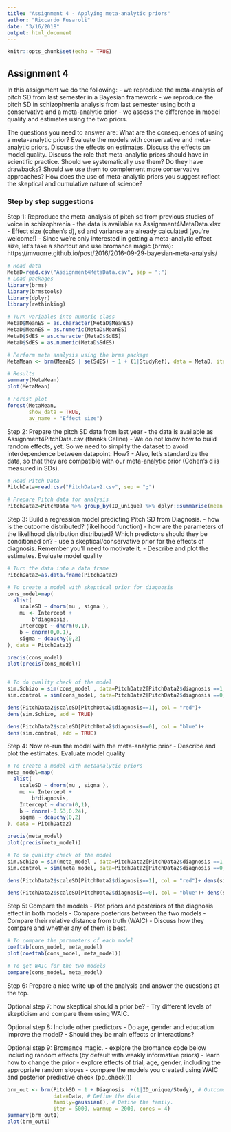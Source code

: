 ```yaml
---
title: "Assignment 4 - Applying meta-analytic priors"
author: "Riccardo Fusaroli"
date: "3/16/2018"
output: html_document
---
```


```r
knitr::opts_chunk$set(echo = TRUE)
```

## Assignment 4

In this assignment we do the following:
- we reproduce the meta-analysis of pitch SD from last semester in a Bayesian framework
- we reproduce the pitch SD in schizophrenia analysis from last semester using both a conservative and a meta-analytic prior
- we assess the difference in model quality and estimates using the two priors.

The questions you need to answer are: What are the consequences of using a meta-analytic prior? Evaluate the models with conservative and meta-analytic priors. Discuss the effects on estimates. Discuss the effects on model quality. Discuss the role that meta-analytic priors should have in scientific practice. Should we systematically use them? Do they have drawbacks? Should we use them to complement more conservative approaches? How does the use of meta-analytic priors you suggest reflect the skeptical and cumulative nature of science?

### Step by step suggestions

Step 1: Reproduce the meta-analysis of pitch sd from previous studies of voice in schizophrenia
- the data is available as Assignment4MetaData.xlsx
- Effect size (cohen's d), sd and variance are already calculated (you're welcome!)
- Since we're only interested in getting a meta-analytic effect size, let's take a shortcut and use bromance magic (brms): https://mvuorre.github.io/post/2016/2016-09-29-bayesian-meta-analysis/

```r
# Read data
MetaD=read.csv("Assignment4MetaData.csv", sep = ";")
# Load packages
library(brms)
library(brmstools)
library(dplyr)
library(rethinking)

# Turn variables into numeric class
MetaD$MeanES = as.character(MetaD$MeanES)
MetaD$MeanES = as.numeric(MetaD$MeanES)
MetaD$SdES = as.character(MetaD$SdES)
MetaD$SdES = as.numeric(MetaD$SdES)

# Perform meta analysis using the brms package
MetaMean <- brm(MeanES | se(SdES) ~ 1 + (1|StudyRef), data = MetaD, iter = 2000, cores = 2, chain = 2)

# Results
summary(MetaMean)
plot(MetaMean)

# Forest plot
forest(MetaMean,
       show_data = TRUE,
       av_name = "Effect size")

```

Step 2: Prepare the pitch SD data from last year
- the data is available as Assignment4PitchData.csv (thanks Celine)
- We do not know how to build random effects, yet. So we need to simplify the dataset to avoid interdependence between datapoint: How?
- Also, let's standardize the data, so that they are compatible with our meta-analytic prior (Cohen's d is measured in SDs).
```r
# Read Pitch Data
PitchData=read.csv("PitchDatav2.csv", sep = ";")

# Prepare Pitch data for analysis
PitchData2=PitchData %>% group_by(ID_unique) %>% dplyr::summarise(mean = mean(PitchMean), sd= mean(PitchSD), diagnosis = mean(diagnosis), studynr = mean(studynr)) %>% mutate(scaleMean=scale(mean), scaleSD=scale(sd))

```

Step 3: Build a regression model predicting Pitch SD from Diagnosis.
- how is the outcome distributed? (likelihood function)
- how are the parameters of the likelihood distribution distributed? Which predictors should they be conditioned on?
- use a skeptical/conservative prior for the effects of diagnosis. Remember you'll need to motivate it.
- Describe and plot the estimates. Evaluate model quality
```r
# Turn the data into a data frame 
PitchData2=as.data.frame(PitchData2)

# To create a model with skeptical prior for diagnosis 
cons_model=map(
  alist(
    scaleSD ~ dnorm(mu , sigma ),
    mu <- Intercept +
        b*diagnosis,
    Intercept ~ dnorm(0,1),
    b ~ dnorm(0,0.1),
    sigma ~ dcauchy(0,2)
), data = PitchData2)

precis(cons_model)
plot(precis(cons_model))


# To do quality check of the model
sim.Schizo = sim(cons_model , data=PitchData2[PitchData2$diagnosis ==1,])
sim.control = sim(cons_model, data=PitchData2[PitchData2$diagnosis ==0,])

dens(PitchData2$scaleSD[PitchData2$diagnosis==1], col = "red")+
dens(sim.Schizo, add = TRUE)

dens(PitchData2$scaleSD[PitchData2$diagnosis==0], col = "blue")+
dens(sim.control, add = TRUE)

```

Step 4: Now re-run the model with the meta-analytic prior
- Describe and plot the estimates. Evaluate model quality

```r
# To create a model with metaanalytic priors
meta_model=map(
  alist(
    scaleSD ~ dnorm(mu , sigma ),
    mu <- Intercept +
        b*diagnosis,
    Intercept ~ dnorm(0,1),
    b ~ dnorm(-0.53,0.24),
    sigma ~ dcauchy(0,2)
), data = PitchData2)

precis(meta_model)
plot(precis(meta_model))

# To do quality check of the model
sim.Schizo = sim(meta_model , data=PitchData2[PitchData2$diagnosis ==1,])
sim.control = sim(meta_model, data=PitchData2[PitchData2$diagnosis ==0,])

dens(PitchData2$scaleSD[PitchData2$diagnosis==1], col = "red")+ dens(sim.Schizo, add = TRUE)

dens(PitchData2$scaleSD[PitchData2$diagnosis==0], col = "blue")+ dens(sim.control, add = TRUE)

```

Step 5: Compare the models
- Plot priors and posteriors of the diagnosis effect in both models
- Compare posteriors between the two models
- Compare their relative distance from truth (WAIC)
- Discuss how they compare and whether any of them is best.
```r
# To compare the parameters of each model
coeftab(cons_model, meta_model)
plot(coeftab(cons_model, meta_model))

# To get WAIC for the two models
compare(cons_model, meta_model)

```

Step 6: Prepare a nice write up of the analysis and answer the questions at the top.

Optional step 7: how skeptical should a prior be?
- Try different levels of skepticism and compare them using WAIC.

Optional step 8: Include other predictors
- Do age, gender and education improve the model?
- Should they be main effects or interactions?

Optional step 9: Bromance magic.
- explore the bromance code below including random effects (by default with weakly informative priors)
- learn how to change the prior
- explore effects of trial, age, gender, including the appropriate random slopes
- compare the models you created using WAIC and posterior predictive check (pp_check())

```r
brm_out <- brm(PitchSD ~ 1 + Diagnosis  +(1|ID_unique/Study), # Outcome as a function of the predictors as in lme4. 
               data=Data, # Define the data
               family=gaussian(), # Define the family. 
               iter = 5000, warmup = 2000, cores = 4)
summary(brm_out1)
plot(brm_out1)

```